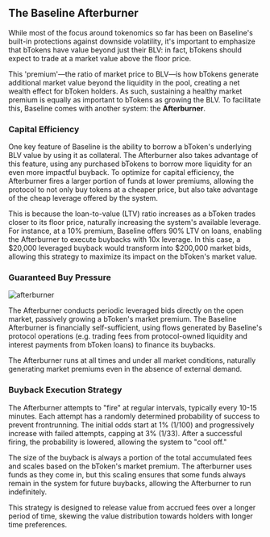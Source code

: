 ## The Baseline Afterburner

While most of the focus around tokenomics so far has been on Baseline's built-in protections 
against downside volatility, it's important to emphasize that bTokens have value beyond just 
their BLV: in fact, bTokens should expect to trade at a market value above the floor price. 


This 'premium'—the ratio of market price to BLV—is how bTokens generate additional market value 
beyond the liquidity in the pool, creating a net wealth effect for bToken holders. As 
such, sustaining a healthy market premium is equally as important to bTokens as growing the BLV. 
To facilitate this, Baseline comes with another system: the **Afterburner**.

### Capital Efficiency

One key feature of Baseline is the ability to borrow a bToken's underlying BLV value by using it as collateral.
The Afterburner also takes advantage of this feature, using any purchased bTokens to borrow more liquidity
for an even more impactful buyback. To optimize for capital efficiency, the Afterburner fires a larger 
portion of funds at lower premiums, allowing the protocol to not only buy tokens at a cheaper price, but also 
take advantage of the cheap leverage offered by the system.

This is because the loan-to-value (LTV) ratio increases as a bToken trades closer to its floor price, naturally 
increasing the system's available leverage. For instance, at a 10% premium, Baseline offers 90% LTV on loans, 
enabling the Afterburner to execute buybacks with 10x leverage. In this case, a $20,000 leveraged buyback would 
transform into $200,000 market bids, allowing this strategy to maximize its impact on the bToken's market value.

### Guaranteed Buy Pressure

![afterburner](/assets/afterburner.png)

The Afterburner conducts periodic leveraged bids directly on the open market, passively growing a 
bToken's market premium. The Baseline Afterburner 
is financially self-sufficient, using flows generated by Baseline's protocol operations (e.g. trading 
fees from protocol-owned liquidity and interest payments from bToken loans) to finance its buybacks.

The Afterburner runs at all times and under all market conditions, naturally generating market premiums 
even in the absence of external demand. 

### Buyback Execution Strategy

The Afterburner attempts to "fire" at regular intervals, typically every 10-15 minutes. Each attempt 
has a randomly determined probability of success to prevent frontrunning. The initial odds start at 1% 
(1/100) and progressively increase with failed attempts, capping at 3% (1/33). After a successful firing, 
the probability is lowered, allowing the system to "cool off."

The size of the buyback is always a portion of the total accumulated fees and scales based on the bToken's 
market premium. The afterburner uses funds as they come in, but this scaling ensures that some 
funds always remain in the system for future buybacks, allowing the Afterburner to run indefinitely. 

This strategy is designed to release value from accrued fees over a longer period of time, skewing the value 
distribution towards holders with longer time preferences.

